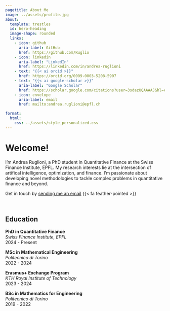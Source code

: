```yaml
---
pagetitle: About Me
image: ../assets/profile.jpg
about:
  template: trestles
  id: hero-heading
  image-shape: rounded
  links:
    - icon: github
      aria-label: GitHub
      href: https://github.com/Ruglio
    - icon: linkedin
      aria-label: "LinkedIn"
      href: https://linkedin.com/in/andrea-ruglioni
    - text: "{{< ai orcid >}}"
      href: https://orcid.org/0009-0003-5208-5907
    - text: "{{< ai google-scholar >}}"
      aria-label: "Google Scholar"
      href: https://scholar.google.com/citations?user=3sdazUQAAAAJ&hl=en
    - icon: envelope
      aria-label: email
      href: mailto:andrea.ruglioni@epfl.ch

format:
  html:
    css: ../assets/style_personalized.css
---
```




::: {#hero-heading}

# Welcome!

I'm Andrea Ruglioni, a PhD student in Quantitative Finance at the Swiss Finance Institute, EPFL.
My research interests lie at the intersection of artifical intelligence, optimization, and finance.
I'm passionate about developing novel methodologies to tackle complex problems in quantitative finance and beyond.

Get in touch by [sending me an email](mailto:andrea.ruglioni@epfl.ch) {{< fa feather-pointed >}}

:::


<br>


## Education

:::: {.grid}

::: {.g-col-12 .g-col-md-6}

**PhD in Quantitative Finance**  
*Swiss Finance Institute, EPFL*  
2024 - Present

:::

::: {.g-col-12 .g-col-md-6}

**MSc in Mathematical Engineering**  
*Politecnico di Torino*  
2022 - 2024

:::

::: {.g-col-12 .g-col-md-6}

**Erasmus+ Exchange Program**  
*KTH Royal Institute of Technology*  
2023 - 2024

:::

::: {.g-col-12 .g-col-md-6}

**BSc in Mathematics for Engineering**  
*Politecnico di Torino*  
2019 - 2022

:::

::::

